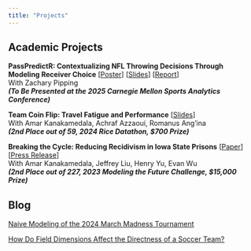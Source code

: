 ```yaml
---
title: "Projects"
---
```


## Academic Projects

**PassPredictR: Contextualizing NFL Throwing Decisions Through Modeling Receiver Choice** [[Poster](assets/PassPredictR/PassPredictR_Poster.pdf)] [[Slides](assets/PassPredictR/PassPredictR_Slides.html#/title-slide)] [[Report](assets/PassPredictR/PassPredictR_Report.html#/title-slide)] <br>
With Zachary Pipping <br>
***(To Be Presented at the 2025 Carnegie Mellon Sports Analytics Conference)***

**Team Coin Flip: Travel Fatigue and Performance** [[Slides](https://devpost.com/software/team-coin-flip-travel-fatigue-and-performance)] <br>
With Amar Kanakamedala, Achraf Azzaoui, Romanus Ang'ina <br>
***(2nd Place out of 59, 2024 Rice Datathon, $700 Prize)***

**Breaking the Cycle: Reducing Recidivism in Iowa State Prisons**
[[Paper](https://www.soa.org/49c692/globalassets/assets/files/static-pages/research/arch/2023/arch-2023-2-breaking-the-cycle-reducing-recidivism.pdf)][[Press Release](https://www.prnewswire.com/news-releases/the-actuarial-foundations-modeling-the-future-challenge-awards-fifteen-students-college-scholarships-301812259.html)] <br>
With Amar Kanakamedala, Jeffrey Liu, Henry Yu, Evan Wu <br>
***(2nd Place out of 227, 2023 Modeling the Future Challenge, $15,000 Prize)***

## Blog

[Naive Modeling of the 2024 March Madness Tournament](https://medium.com/@louzhou6/naive-modeling-of-the-2024-march-madness-tournament-7d99fdb82949)

[How Do Field Dimensions Affect the Directness of a Soccer Team?](https://medium.com/@louzhou6/how-do-field-dimensions-affect-the-directness-of-a-soccer-team-0fe555f94ead)